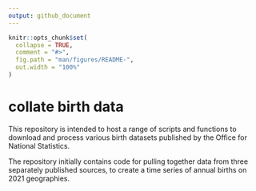 ```yaml
---
output: github_document
---
```


<!-- README.md is generated from README.Rmd. Please edit that file -->

```r
knitr::opts_chunk$set(
  collapse = TRUE,
  comment = "#>",
  fig.path = "man/figures/README-",
  out.width = "100%"
)
```

# collate birth data

<!-- badges: start -->
<!-- badges: end -->

This repository is intended to host a range of scripts and functions to download and process various birth datasets published by the Office for National Statistics.   

The repository initially contains code for pulling together data from three separately published sources, to create a time series of annual births on 2021 geographies. 
